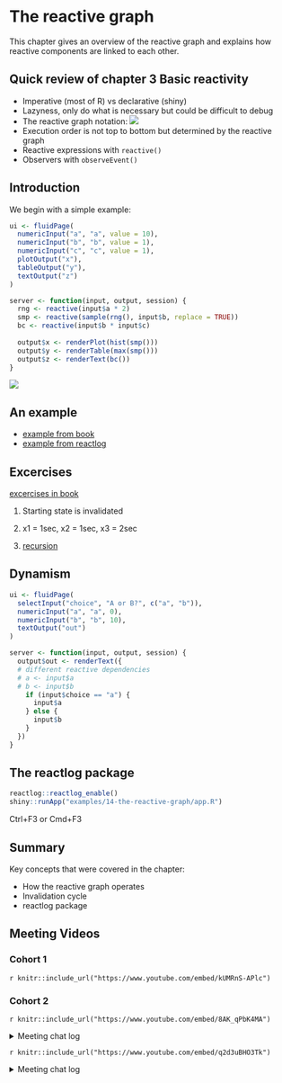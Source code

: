 # The reactive graph

This chapter gives an overview of the reactive graph and explains how reactive components are linked to each other.

## Quick review of chapter 3 Basic reactivity

 - Imperative (most of R) vs declarative (shiny)
 - Lazyness, only do what is necessary but could be difficult to debug
 - The reactive graph notation:  ![](https://d33wubrfki0l68.cloudfront.net/6966978d8dc9ac65a0dfc6ec46ff05cfeef541e2/fdc7f/diagrams/basic-reactivity/graph-2b.png)
 - Execution order is not top to bottom but determined by the reactive graph
 - Reactive expressions with `reactive()`
 - Observers with `observeEvent()`


## Introduction

We begin with a simple example:

```r
ui <- fluidPage(
  numericInput("a", "a", value = 10),
  numericInput("b", "b", value = 1),
  numericInput("c", "c", value = 1),
  plotOutput("x"),
  tableOutput("y"),
  textOutput("z")
)

server <- function(input, output, session) {
  rng <- reactive(input$a * 2)
  smp <- reactive(sample(rng(), input$b, replace = TRUE))
  bc <- reactive(input$b * input$c)
  
  output$x <- renderPlot(hist(smp()))
  output$y <- renderTable(max(smp()))
  output$z <- renderText(bc())
}
```

![](https://d33wubrfki0l68.cloudfront.net/9f65da9e6e5066eb409030bd85c465aa0c787e0c/7fce6/diagrams/reactivity-tracking/08.png)

## An example

- [example from book](https://mastering-shiny.org/reactive-graph.html#a-session-begins)
- [example from reactlog](https://rstudio.github.io/reactlog/articles/reactlog.html#reactivity)

## Excercises

[excercises in book](https://mastering-shiny.org/reactive-graph.html#exercises-12)

1.  Starting state is invalidated

2.  x1 = 1sec, x2 = 1sec, x3 = 2sec

3.  [recursion](https://i.redd.it/qlqb8ch1sdg11.jpg)

## Dynamism

```r
ui <- fluidPage(
  selectInput("choice", "A or B?", c("a", "b")),
  numericInput("a", "a", 0),
  numericInput("b", "b", 10),
  textOutput("out")
)

server <- function(input, output, session) {
  output$out <- renderText({
  # different reactive dependencies
  # a <- input$a
  # b <- input$b
    if (input$choice == "a") {
      input$a
    } else {
      input$b
    }
  }) 
}
```


## The reactlog package


```r
reactlog::reactlog_enable()
shiny::runApp("examples/14-the-reactive-graph/app.R")
```

Ctrl+F3 or Cmd+F3

## Summary

Key concepts that were covered in the chapter:

- How the reactive graph operates
- Invalidation cycle
- reactlog package


## Meeting Videos

### Cohort 1

`r knitr::include_url("https://www.youtube.com/embed/kUMRnS-APlc")`

### Cohort 2

`r knitr::include_url("https://www.youtube.com/embed/8AK_qPbK4MA")`

<details>
  <summary> Meeting chat log </summary>
  
```
00:43:00	Ryan Metcalf:	Not sure if this quite answers the question of cache’ing variables in a Shiny Server -> UI handshake. The comment I made was toward “threading”. The article does clarify the differences. https://www.digitalocean.com/community/tutorials/apache-vs-nginx-practical-considerations
```
</details>

`r knitr::include_url("https://www.youtube.com/embed/q2d3uBHO3Tk")`

<details>
  <summary> Meeting chat log </summary>
  
```
00:37:01	Ryan Metcalf:	Really good topic on Linked List in C++. The discussion was related to memory management. https://www.geeksforgeeks.org/data-structures/linked-list/
00:45:12	Kevin Gilds:	Reactive Values in Modules
00:45:39	Kevin Gilds:	The inputs across across modules
00:47:27	Kevin Gilds:	I will put some articles in the slack reactive values and modules
```
</details>
